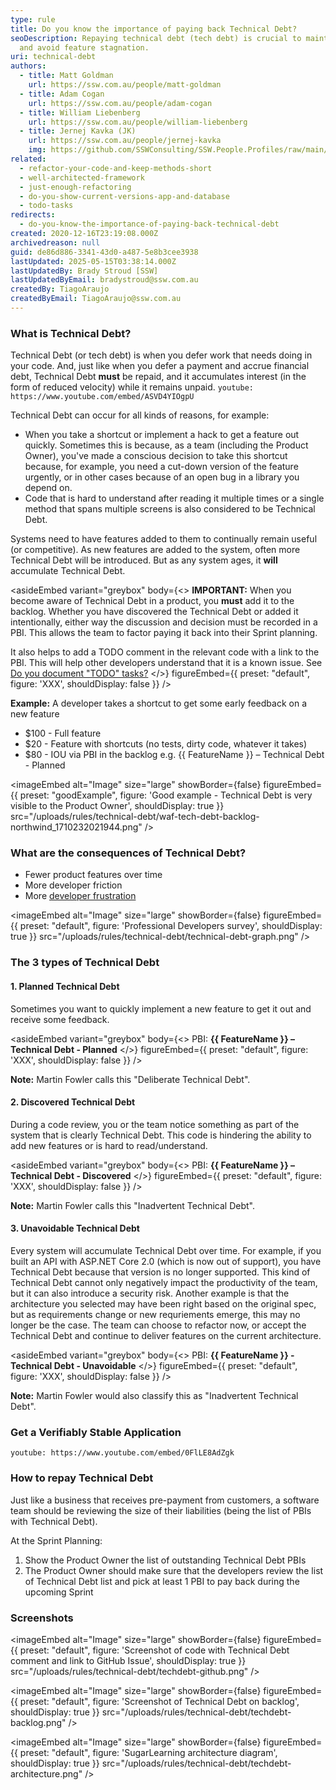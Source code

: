 ```yaml
---
type: rule
title: Do you know the importance of paying back Technical Debt?
seoDescription: Repaying technical debt (tech debt) is crucial to maintain software velocity
  and avoid feature stagnation.
uri: technical-debt
authors:
  - title: Matt Goldman
    url: https://ssw.com.au/people/matt-goldman
  - title: Adam Cogan
    url: https://ssw.com.au/people/adam-cogan
  - title: William Liebenberg
    url: https://ssw.com.au/people/william-liebenberg
  - title: Jernej Kavka (JK)
    url: https://ssw.com.au/people/jernej-kavka
    img: https://github.com/SSWConsulting/SSW.People.Profiles/raw/main/Jernej-Kavka/Images/Jernej-Kavka-Profile.jpg
related:
  - refactor-your-code-and-keep-methods-short
  - well-architected-framework
  - just-enough-refactoring
  - do-you-show-current-versions-app-and-database
  - todo-tasks
redirects:
  - do-you-know-the-importance-of-paying-back-technical-debt
created: 2020-12-16T23:19:08.000Z
archivedreason: null
guid: de86d886-3341-43d0-a487-5e8b3cee3938
lastUpdated: 2025-05-15T03:38:14.000Z
lastUpdatedBy: Brady Stroud [SSW]
lastUpdatedByEmail: bradystroud@ssw.com.au
createdBy: TiagoAraujo
createdByEmail: TiagoAraujo@ssw.com.au
---
```


### What is Technical Debt?

Technical Debt (or tech debt) is when you defer work that needs doing in your code. And, just like when you defer a payment and accrue financial debt, Technical Debt **must** be repaid, and it accumulates interest (in the form of reduced velocity) while it remains unpaid.
`youtube: https://www.youtube.com/embed/ASVD4YIOgpU`

Technical Debt can occur for all kinds of reasons, for example:

* When you take a shortcut or implement a hack to get a feature out quickly. Sometimes this is because, as a team (including the Product Owner), you've made a conscious decision to take this shortcut because, for example, you need a cut-down version of the feature urgently, or in other cases because of an open bug in a library you depend on.
* Code that is hard to understand after reading it multiple times or a single method that spans multiple screens is also considered to be Technical Debt.

Systems need to have features added to them to continually remain useful (or competitive). As new features are added to the system, often more Technical Debt will be introduced. But as any system ages, it **will** accumulate Technical Debt.

<asideEmbed
  variant="greybox"
  body={<>
    **IMPORTANT:** When you become aware of Technical Debt in a product, you **must** add it to the backlog. Whether you have discovered the Technical Debt or added it intentionally, either way the discussion and decision must be recorded in a PBI. This allows the team to factor paying it back into their Sprint planning.

It also helps to add a TODO comment in the relevant code with a link to the PBI. This will help other developers understand that it is a known issue.
See [Do you document "TODO" tasks?](/todo-tasks)
  </>}
  figureEmbed={{
    preset: "default",
    figure: 'XXX',
    shouldDisplay: false
  }}
/>

**Example:** A developer takes a shortcut to get some early feedback on a new feature

* $100 - Full feature
* $20 - Feature with shortcuts (no tests, dirty code, whatever it takes)
* $80 - IOU via PBI in the backlog e.g. {{ FeatureName }} – Technical Debt - Planned

<imageEmbed
  alt="Image"
  size="large"
  showBorder={false}
  figureEmbed={{
    preset: "goodExample",
    figure: 'Good example - Technical Debt is very visible to the Product Owner',
    shouldDisplay: true
  }}
  src="/uploads/rules/technical-debt/waf-tech-debt-backlog-northwind_1710232021944.png"
/>

### What are the consequences of Technical Debt?

* Fewer product features over time
* More developer friction
* More [developer frustration](https://survey.stackoverflow.co/2024/professional-developers#developer-experience-frustration)


<imageEmbed
  alt="Image"
  size="large"
  showBorder={false}
  figureEmbed={{
    preset: "default",
    figure: 'Professional Developers survey',
    shouldDisplay: true
  }}
  src="/uploads/rules/technical-debt/technical-debt-graph.png"
/>

### The 3 types of Technical Debt

#### 1. Planned Technical Debt

Sometimes you want to quickly implement a new feature to get it out and receive some feedback.

<asideEmbed
  variant="greybox"
  body={<>
    PBI: **{{ FeatureName }} – Technical Debt - Planned**
  </>}
  figureEmbed={{
    preset: "default",
    figure: 'XXX',
    shouldDisplay: false
  }}
/>

**Note:** Martin Fowler calls this "Deliberate Technical Debt".

#### 2. Discovered Technical Debt

During a code review, you or the team notice something as part of the system that is clearly Technical Debt. This code is hindering the ability to add new features or is hard to read/understand.

<asideEmbed
  variant="greybox"
  body={<>
    PBI: **{{ FeatureName }} – Technical Debt - Discovered**
  </>}
  figureEmbed={{
    preset: "default",
    figure: 'XXX',
    shouldDisplay: false
  }}
/>

**Note:** Martin Fowler calls this "Inadvertent Technical Debt".

#### 3. Unavoidable Technical Debt

Every system will accumulate Technical Debt over time. For example, if you built an API with ASP.NET Core 2.0 (which is now out of support), you have Technical Debt because that version is no longer supported. This kind of Technical Debt cannot only negatively impact the productivity of the team, but it can also introduce a security risk. Another example is that the architecture you selected may have been right based on the original spec, but as requirements change or new requriements emerge, this may no longer be the case. The team can choose to refactor now, or accept the Technical Debt and continue to deliver features on the current architecture.

<asideEmbed
  variant="greybox"
  body={<>
    PBI: **{{ FeatureName }} - Technical Debt - Unavoidable**
  </>}
  figureEmbed={{
    preset: "default",
    figure: 'XXX',
    shouldDisplay: false
  }}
/>

**Note:** Martin Fowler would also classify this as "Inadvertent Technical Debt".

### Get a Verifiably Stable Application

`youtube: https://www.youtube.com/embed/0FlLE8AdZgk`

### How to repay Technical Debt

Just like a business that receives pre-payment from customers, a software team should be reviewing the size of their liabilities (being the list of PBIs with Technical Debt).

At the Sprint Planning:

1. Show the Product Owner the list of outstanding Technical Debt PBIs
2. The Product Owner should make sure that the developers review the list of Technical Debt list and pick at least 1 PBI to pay back during the upcoming Sprint

### Screenshots


<imageEmbed
  alt="Image"
  size="large"
  showBorder={false}
  figureEmbed={{
    preset: "default",
    figure: 'Screenshot of code with Technical Debt comment and link to GitHub Issue',
    shouldDisplay: true
  }}
  src="/uploads/rules/technical-debt/techdebt-github.png"
/>


<imageEmbed
  alt="Image"
  size="large"
  showBorder={false}
  figureEmbed={{
    preset: "default",
    figure: 'Screenshot of Technical Debt on backlog',
    shouldDisplay: true
  }}
  src="/uploads/rules/technical-debt/techdebt-backlog.png"
/>


<imageEmbed
  alt="Image"
  size="large"
  showBorder={false}
  figureEmbed={{
    preset: "default",
    figure: 'SugarLearning architecture diagram',
    shouldDisplay: true
  }}
  src="/uploads/rules/technical-debt/techdebt-architecture.png"
/>
